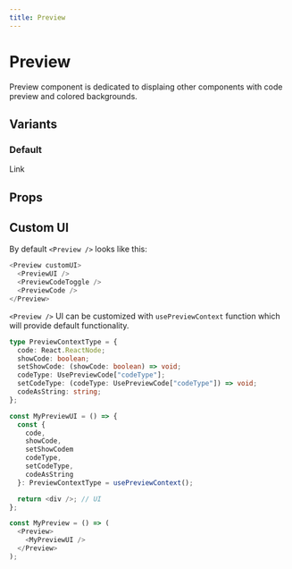 ```yaml
---
title: Preview
---
```



# Preview

Preview component is dedicated to displaing other components with code preview and colored backgrounds.

## Variants

### Default

<Preview>
  <Link href="#">Link</Link>
</Preview>

## Props

<Props component={Preview} />

## Custom UI

By default `<Preview />` looks like this:

```js
<Preview customUI>
  <PreviewUI />
  <PreviewCodeToggle />
  <PreviewCode />
</Preview>
```

`<Preview />` UI can be customized with `usePreviewContext` function which will provide default functionality.

```ts
type PreviewContextType = {
  code: React.ReactNode;
  showCode: boolean;
  setShowCode: (showCode: boolean) => void;
  codeType: UsePreviewCode["codeType"];
  setCodeType: (codeType: UsePreviewCode["codeType"]) => void;
  codeAsString: string;
};

const MyPreviewUI = () => {
  const {
    code,
    showCode,
    setShowCodem
    codeType,
    setCodeType,
    codeAsString
  }: PreviewContextType = usePreviewContext();

  return <div />; // UI
};

const MyPreview = () => (
  <Preview>
    <MyPreviewUI />
  </Preview>
);
```
